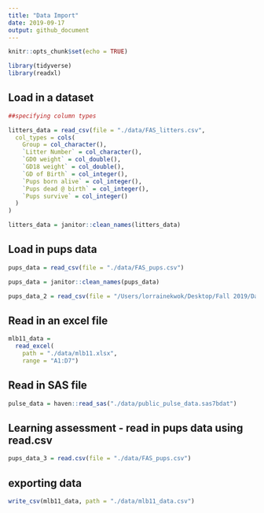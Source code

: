 ```yaml
---
title: "Data Import"
date: 2019-09-17
output: github_document
---
```


```r
knitr::opts_chunk$set(echo = TRUE)

library(tidyverse)
library(readxl)
```

## Load in a dataset

```r
##specifying column types 

litters_data = read_csv(file = "./data/FAS_litters.csv",
  col_types = cols(
    Group = col_character(),
    `Litter Number` = col_character(),
    `GD0 weight` = col_double(),
    `GD18 weight` = col_double(),
    `GD of Birth` = col_integer(),
    `Pups born alive` = col_integer(),
    `Pups dead @ birth` = col_integer(),
    `Pups survive` = col_integer()
  )
)

litters_data = janitor::clean_names(litters_data)
```

## Load in pups data 

```r
pups_data = read_csv(file = "./data/FAS_pups.csv")

pups_data = janitor::clean_names(pups_data)

pups_data_2 = read_csv(file = "/Users/lorrainekwok/Desktop/Fall 2019/Data Science/Session 5/data_wrangling_I/data/FAS_pups.csv")
```

## Read in an excel file

```r

mlb11_data = 
  read_excel(
    path = "./data/mlb11.xlsx",
    range = "A1:D7")

```

## Read in SAS file

```r

pulse_data = haven::read_sas("./data/public_pulse_data.sas7bdat")

```
## Learning assessment - read in pups data using read.csv

```r

pups_data_3 = read.csv(file = "./data/FAS_pups.csv")

```
## exporting data 
```r

write_csv(mlb11_data, path = "./data/mlb11_data.csv")

```



